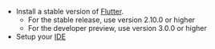 - Install a stable version of [Flutter](https://flutter.dev/docs/get-started/install).
    - For the stable release, use version 2.10.0 or higher
    - For the developer preview, use version 3.0.0 or higher
- Setup your [IDE](https://flutter.dev/docs/get-started/editor?tab=androidstudio)
